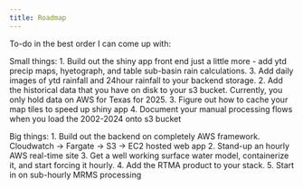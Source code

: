 ```yaml
---
title: Roadmap
---
```


To-do in the best order I can come up with:

Small things:
1. Build out the shiny app front end just a little more - add ytd precip maps, hyetograph, and table sub-basin rain calculations.
3. Add daily images of ytd rainfall and 24hour rainfall to your backend storage.
2. Add the historical data that you have on disk to your s3 bucket.  Currently, you only hold data on AWS for Texas for 2025.
3. Figure out how to cache your map tiles to speed up shiny app
4. Document your manual processing flows when you load the 2002-2024 onto s3 bucket

Big things:
1. Build out the backend on completely AWS framework. Cloudwatch -> Fargate -> S3 -> EC2 hosted web app
2. Stand-up an hourly AWS real-time site
3. Get a well working surface water model, containerize it, and start forcing it hourly.
4. Add the RTMA product to your stack.
5. Start in on sub-hourly MRMS processing




